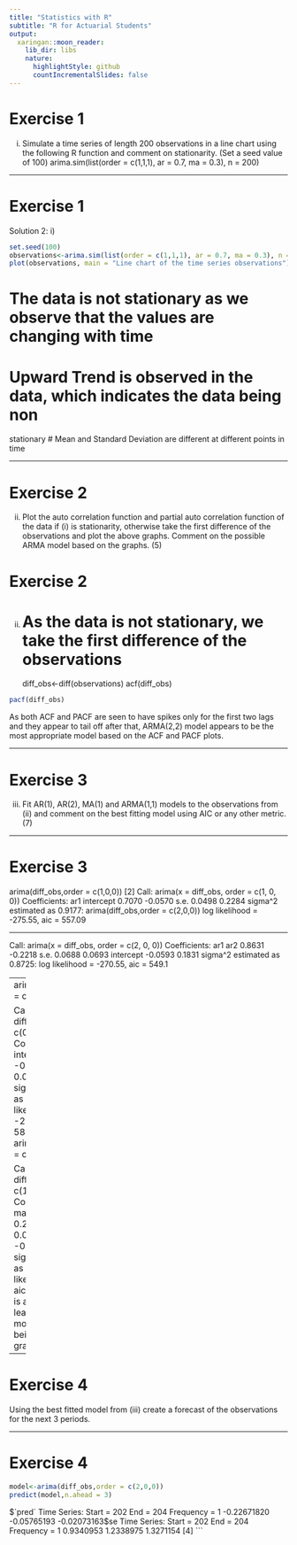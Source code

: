 ```yaml
---
title: "Statistics with R"
subtitle: "R for Actuarial Students"
output:
  xaringan::moon_reader:
    lib_dir: libs
    nature:
      highlightStyle: github
      countIncrementalSlides: false
---
```



Exercise 1
===============================
i)
Simulate a time series of length 200 observations in a line chart using the following R
function and comment on stationarity. (Set a seed value of 100)
arima.sim(list(order = c(1,1,1), ar = 0.7, ma = 0.3), n = 200)



---

Exercise 1
==
Solution 2:
i)
```r
set.seed(100)
observations<-arima.sim(list(order = c(1,1,1), ar = 0.7, ma = 0.3), n = 200)
plot(observations, main = "Line chart of the time series observations")

```

# The data is not stationary as we observe that the values are changing with time
# Upward Trend is observed in the data, which indicates the data being non
stationary
# Mean and Standard Deviation are different at different points in time

---

Exercise 2
=======================
ii) Plot the auto correlation function and partial auto correlation function of the data if (i)
is stationarity, otherwise take the first difference of the observations and plot the above
graphs. Comment on the possible ARMA model based on the graphs. (5)


Exercise 2
===============================================================
ii)
# As the data is not stationary, we take the first difference of the observations
diff_obs<-diff(observations)
acf(diff_obs)



```r

pacf(diff_obs)


```

As both ACF and PACF are seen to have spikes only for the first two lags and they appear to tail off after that,
ARMA(2,2) model appears to be the most appropriate model based on the ACF and PACF plots.


---

Exercise 3
======

iii) Fit AR(1), AR(2), MA(1) and ARMA(1,1) models to the observations from (ii) and
comment on the best fitting model using AIC or any other metric. (7)

---

Exercise 3
======
arima(diff_obs,order = c(1,0,0))
[2]
Call:
arima(x = diff_obs, order = c(1, 0, 0))
Coefficients:
ar1 intercept
0.7070
-0.0570
s.e. 0.0498
0.2284
sigma^2 estimated as 0.9177:
arima(diff_obs,order = c(2,0,0))
log likelihood = -275.55,
aic = 557.09


---

Call:
arima(x = diff_obs, order = c(2, 0, 0))
Coefficients:
ar1
ar2
0.8631 -0.2218
s.e. 0.0688
0.0693
intercept
-0.0593
0.1831
sigma^2 estimated as 0.8725:
log likelihood = -270.55,
aic = 549.1

---
arima(diff_obs,order = c(0,0,1))

Call:
arima(x = diff_obs, order = c(0, 0, 1))
Coefficients:
ma1 intercept
0.6436
-0.0655
s.e. 0.0434
0.1194
sigma^2 estimated as 1.06:
log likelihood = -289.89,
aic = 585.79
arima(diff_obs,order = c(1,0,1))

Call:
arima(x = diff_obs, order = c(1, 0, 1))
Coefficients:
ar1
ma1
0.5877 0.2533
s.e. 0.0754 0.0865
intercept
-0.0578
0.2002
sigma^2 estimated as 0.881:
log likelihood = -271.5,
aic = 550.99
# AIC is appearing the least for AR(2) model. The same is being by PACF graph
also.

---

Exercise 4
======

Using the best fitted model from (iii) create a forecast of the observations for the next
3 periods.

---

Exercise 4
======


```r
model<-arima(diff_obs,order = c(2,0,0))
predict(model,n.ahead = 3)
```
$`pred`
Time Series:
Start = 202
End = 204
Frequency = 1
 -0.22671820 -0.05765193 -0.02073163
$se
Time Series:
Start = 202
End = 204
Frequency = 1
 0.9340953 1.2338975 1.3271154
[4]
```